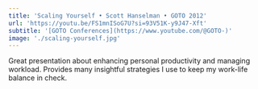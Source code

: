 ```yaml
---
title: 'Scaling Yourself • Scott Hanselman • GOTO 2012'
url: 'https://youtu.be/FS1mnISoG7U?si=93V51K-y9J47-Xft'
subtitle: '[GOTO Conferences](https://www.youtube.com/@GOTO-)'
image: './scaling-yourself.jpg'
---
```


Great presentation about enhancing personal productivity and managing workload. Provides many insightful strategies I use to keep my work-life balance in check.
